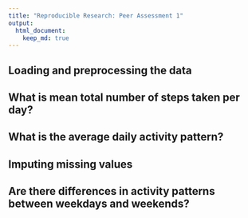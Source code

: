 ```yaml
---
title: "Reproducible Research: Peer Assessment 1"
output: 
  html_document:
    keep_md: true
---
```



## Loading and preprocessing the data


## What is mean total number of steps taken per day?


## What is the average daily activity pattern?



## Imputing missing values



## Are there differences in activity patterns between weekdays and weekends?
